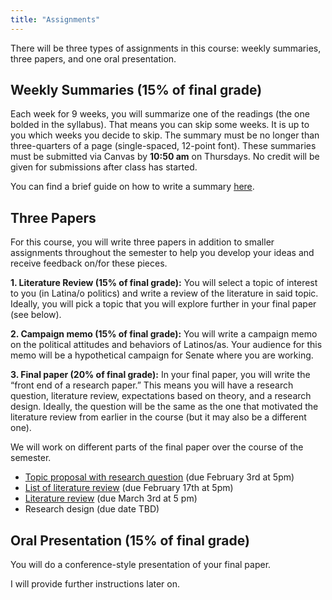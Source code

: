 ```yaml
---
title: "Assignments"
---
```


There will be three types of assignments in this course: weekly summaries, three papers, and one oral presentation.

## Weekly Summaries (15% of final grade)

Each week for 9 weeks, you will summarize one of the readings (the one bolded in the syllabus). That means you can skip some weeks. It is up to you which weeks you decide to skip. The summary must be no longer than three-quarters of a page (single-spaced, 12-point font). These summaries must be submitted via Canvas by **10:50 am** on Thursdays. No credit will be given for submissions after class has started.

You can find a brief guide on how to write a summary [here](../resource/summaries.html).


## Three Papers 

For this course, you will write three papers in addition to smaller assignments throughout the semester to help you develop your ideas and receive feedback on/for these pieces.

**1. Literature Review (15% of final grade):** You will select a topic of interest to you (in Latina/o politics) and write a review of the literature in said topic. Ideally, you will pick a topic that you will explore further in your final paper (see below).

**2. Campaign memo (15% of final grade):** You will write a campaign memo on the political attitudes and behaviors of Latinos/as. Your audience for this memo will be a hypothetical campaign for Senate where you are working.

**3. Final paper (20% of final grade):** In your final paper, you will write the "front end of a research paper." This means you will have a research question, literature review, expectations based on theory, and a research design. Ideally, the question will be the same as the one that motivated the literature review from earlier in the course (but it may also be a different one).


We will work on different parts of the final paper over the course of the semester.

- [Topic proposal with research question](/assignment/research-question.html) (due February 3rd at 5pm)
- [List of literature review](/assignment/literature-list.html) (due February 17th at 5pm)
- [Literature review](/assignment/literature-review.html) (due March 3rd at 5 pm)
- Research design (due date TBD)


## Oral Presentation (15% of final grade)

You will do a conference-style presentation of your final paper.

I will provide further instructions later on.



